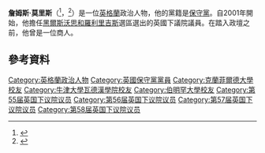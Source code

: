 '''詹姆斯·莫里斯'''（{{lang-en|James George Morris}}<ref>{{London Gazette |issue=59418 |date=13 May 2010 |startpage=8738}}</ref>，{{bd|1967年|2月4日}}<ref>{{Cite web |url=http://www.ukwhoswho.com/view/article/oupww/whoswho/U251445/ |title=存档副本 |access-date=2016-03-06 |archive-date=2020-03-13 |archive-url=https://web.archive.org/web/20200313144614/https://www.ukwhoswho.com/view/10.1093/ww/9780199540884.001.0001/ww-9780199540884-e-251445;jsessionid=D4DE9E676A9F4E01D7944BFD082D4228 |dead-url=no }}</ref>）是一位[[英格蘭|英格蘭]]政治人物，他的黨籍是[[保守黨_(英國)|保守黨]]。自2001年開始，他擔任[[黑爾斯沃思和羅利里吉斯_(英國國會選區)|黑爾斯沃思和羅利里吉斯]]選區選出的英國下議院議員。在踏入政壇之前，他曾是一位商人。
==參考資料==
{{Reflist}}

{{DEFAULTSORT: Morris, James}}
[[Category:英格蘭政治人物|Category:英格蘭政治人物]]
[[Category:英國保守黨黨員|Category:英國保守黨黨員]]
[[Category:克蘭菲爾德大學校友|Category:克蘭菲爾德大學校友]]
[[Category:牛津大學瓦德漢學院校友|Category:牛津大學瓦德漢學院校友]]
[[Category:伯明罕大學校友|Category:伯明罕大學校友]]
[[Category:第55届英国下议院议员|Category:第55届英国下议院议员]]
[[Category:第56届英国下议院议员|Category:第56届英国下议院议员]]
[[Category:第57届英国下议院议员|Category:第57届英国下议院议员]]
[[Category:第58届英国下议院议员|Category:第58届英国下议院议员]]